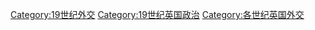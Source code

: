 [[Category:19世纪外交|Category:19世纪外交]]
[[Category:19世纪英国政治|Category:19世纪英国政治]]
[[Category:各世纪英国外交|Category:各世纪英国外交]]